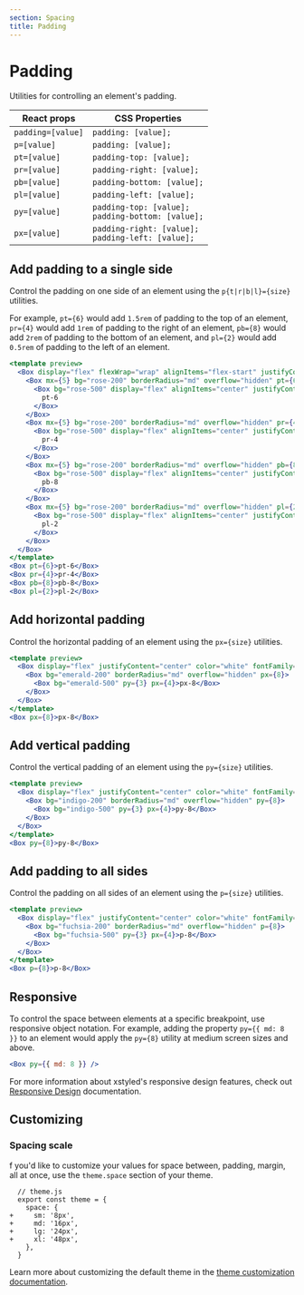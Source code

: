 ```yaml
---
section: Spacing
title: Padding
---
```


# Padding

Utilities for controlling an element's padding.

| React props       | CSS Properties                                          |
| ----------------- | ------------------------------------------------------- |
| `padding=[value]` | `padding: [value];`                                     |
| `p=[value]`       | `padding: [value];`                                     |
| `pt=[value]`      | `padding-top: [value];`                                 |
| `pr=[value]`      | `padding-right: [value];`                               |
| `pb=[value]`      | `padding-bottom: [value];`                              |
| `pl=[value]`      | `padding-left: [value];`                                |
| `py=[value]`      | `padding-top: [value];`<br />`padding-bottom: [value];` |
| `px=[value]`      | `padding-right: [value];`<br />`padding-left: [value];` |

## Add padding to a single side

Control the padding on one side of an element using the `p{t|r|b|l}={size}` utilities.

For example, `pt={6}` would add `1.5rem` of padding to the top of an element, `pr={4}` would add `1rem` of padding to the right of an element, `pb={8}` would add `2rem` of padding to the bottom of an element, and `pl={2}` would add `0.5rem` of padding to the left of an element.

```jsx preview
<template preview>
  <Box display="flex" flexWrap="wrap" alignItems="flex-start" justifyContent="center" color="white" fontFamily="mono" mx={-5}>
    <Box mx={5} bg="rose-200" borderRadius="md" overflow="hidden" pt={6}>
      <Box bg="rose-500" display="flex" alignItems="center" justifyContent="center" py={3} px={4}>
        pt-6
      </Box>
    </Box>
    <Box mx={5} bg="rose-200" borderRadius="md" overflow="hidden" pr={4} mt={6}>
      <Box bg="rose-500" display="flex" alignItems="center" justifyContent="center" py={3} px={4}>
        pr-4
      </Box>
    </Box>
    <Box mx={5} bg="rose-200" borderRadius="md" overflow="hidden" pb={8} mt={6}>
      <Box bg="rose-500" display="flex" alignItems="center" justifyContent="center" py={3} px={4}>
        pb-8
      </Box>
    </Box>
    <Box mx={5} bg="rose-200" borderRadius="md" overflow="hidden" pl={2} mt={6}>
      <Box bg="rose-500" display="flex" alignItems="center" justifyContent="center" py={3} px={4}>
        pl-2
      </Box>
    </Box>
  </Box>
</template>
<Box pt={6}>pt-6</Box>
<Box pr={4}>pr-4</Box>
<Box pb={8}>pb-8</Box>
<Box pl={2}>pl-2</Box>
```

## Add horizontal padding

Control the horizontal padding of an element using the `px={size}` utilities.

```jsx preview
<template preview>
  <Box display="flex" justifyContent="center" color="white" fontFamily="mono">
    <Box bg="emerald-200" borderRadius="md" overflow="hidden" px={8}>
      <Box bg="emerald-500" py={3} px={4}>px-8</Box>
    </Box>
  </Box>
</template>
<Box px={8}>px-8</Box>
```

## Add vertical padding

Control the vertical padding of an element using the `py={size}` utilities.

```jsx preview
<template preview>
  <Box display="flex" justifyContent="center" color="white" fontFamily="mono">
    <Box bg="indigo-200" borderRadius="md" overflow="hidden" py={8}>
      <Box bg="indigo-500" py={3} px={4}>py-8</Box>
    </Box>
  </Box>
</template>
<Box py={8}>py-8</Box>
```

## Add padding to all sides

Control the padding on all sides of an element using the `p={size}` utilities.

```jsx preview
<template preview>
  <Box display="flex" justifyContent="center" color="white" fontFamily="mono">
    <Box bg="fuchsia-200" borderRadius="md" overflow="hidden" p={8}>
      <Box bg="fuchsia-500" py={3} px={4}>p-8</Box>
    </Box>
  </Box>
</template>
<Box p={8}>p-8</Box>
```

## Responsive

To control the space between elements at a specific breakpoint, use responsive object notation. For example, adding the property `py={{ md: 8 }}` to an element would apply the `py={8}` utility at medium screen sizes and above.

```jsx
<Box py={{ md: 8 }} />
```

For more information about xstyled's responsive design features, check out [Responsive Design](@TODO-link) documentation.

## Customizing

### Spacing scale

f you'd like to customize your values for space between, padding, margin, all at once, use the `theme.space` section of your theme.

<!-- @TODO support diff -->

```diffjs
  // theme.js
  export const theme = {
    space: {
+     sm: '8px',
+     md: '16px',
+     lg: '24px',
+     xl: '48px',
    },
  }
```

Learn more about customizing the default theme in the [theme customization documentation](@TODO-link).
